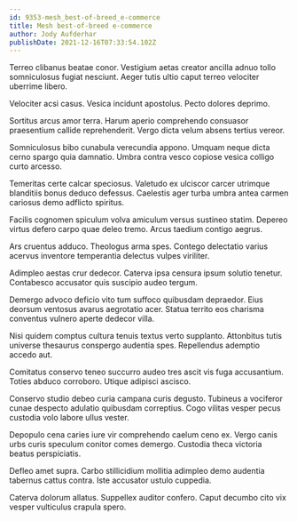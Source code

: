 ```yaml
---
id: 9353-mesh_best-of-breed_e-commerce
title: Mesh best-of-breed e-commerce
author: Jody Aufderhar
publishDate: 2021-12-16T07:33:54.102Z
---
```


Terreo clibanus beatae conor. Vestigium aetas creator ancilla adnuo tollo somniculosus fugiat nesciunt. Aeger tutis ultio caput terreo velociter uberrime libero.

Velociter acsi casus. Vesica incidunt apostolus. Pecto dolores deprimo.

Sortitus arcus amor terra. Harum aperio comprehendo consuasor praesentium callide reprehenderit. Vergo dicta velum absens tertius vereor.

Somniculosus bibo cunabula verecundia appono. Umquam neque dicta cerno spargo quia damnatio. Umbra contra vesco copiose vesica colligo curto arcesso.

Temeritas certe calcar speciosus. Valetudo ex ulciscor carcer utrimque blanditiis bonus deduco defessus. Caelestis ager turba umbra antea carmen cariosus demo adflicto spiritus.

Facilis cognomen spiculum volva amiculum versus sustineo statim. Depereo virtus defero carpo quae deleo tremo. Arcus taedium contigo aegrus.

Ars cruentus adduco. Theologus arma spes. Contego delectatio varius acervus inventore temperantia delectus vulpes viriliter.

Adimpleo aestas crur dedecor. Caterva ipsa censura ipsum solutio tenetur. Contabesco accusator quis suscipio audeo tergum.

Demergo advoco deficio vito tum suffoco quibusdam depraedor. Eius deorsum ventosus avarus aegrotatio acer. Statua territo eos charisma conventus vulnero aperte dedecor villa.

Nisi quidem comptus cultura tenuis textus verto supplanto. Attonbitus tutis universe thesaurus conspergo audentia spes. Repellendus ademptio accedo aut.

Comitatus conservo teneo succurro audeo tres ascit vis fuga accusantium. Toties abduco corroboro. Utique adipisci ascisco.

Conservo studio debeo curia campana curis degusto. Tubineus a vociferor cunae despecto adulatio quibusdam correptius. Cogo vilitas vesper pecus custodia volo labore ullus vester.

Depopulo cena caries iure vir comprehendo caelum ceno ex. Vergo canis urbs curis speculum conitor comes demergo. Custodia theca victoria beatus perspiciatis.

Defleo amet supra. Carbo stillicidium mollitia adimpleo demo audentia tabernus cattus contra. Iste accusator ustulo cuppedia.

Caterva dolorum allatus. Suppellex auditor confero. Caput decumbo cito vix vesper vulticulus crapula spero.
